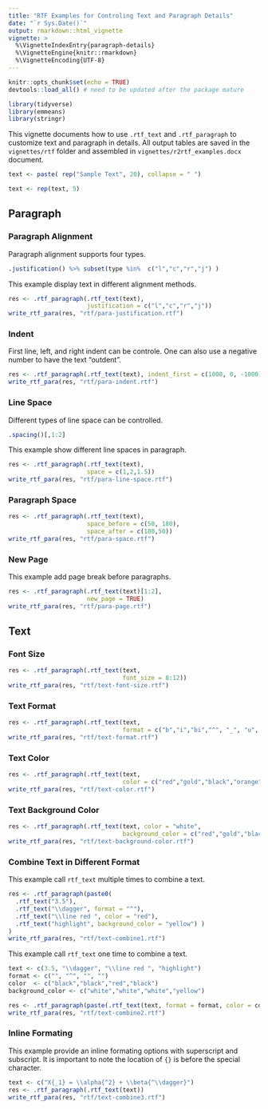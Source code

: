 ```yaml
---
title: "RTF Examples for Controling Text and Paragraph Details"
date: "`r Sys.Date()`"
output: rmarkdown::html_vignette
vignette: >
  %\VignetteIndexEntry{paragraph-details}
  %\VignetteEngine{knitr::rmarkdown}
  %\VignetteEncoding{UTF-8}
---
```


```r
knitr::opts_chunk$set(echo = TRUE)
devtools::load_all() # need to be updated after the package mature

library(tidyverse)
library(emmeans)
library(stringr)

```


This vignette documents how to use `.rtf_text` and `.rtf_paragraph` to customize text and paragraph in details. All output tables are saved in the `vignettes/rtf` folder and assembled in `vignettes/r2rtf_examples.docx` document. 


```r
text <- paste( rep("Sample Text", 20), collapse = " ")
```

```r
text <- rep(text, 5)
```

## Paragraph 

### Paragraph Alignment 

Paragraph alignment supports four types. 

```r
.justification() %>% subset(type %in%  c("l","c","r","j") )
```

This example display text in different alignment methods.

```r
res <- .rtf_paragraph(.rtf_text(text), 
                      justification = c("l","c","r","j")) 
write_rtf_para(res, "rtf/para-justification.rtf")
```

### Indent 

First line, left, and right indent can be controle. One can also use a negative number to have the text "outdent".

```r
res <- .rtf_paragraph(.rtf_text(text), indent_first = c(1000, 0, -1000), indent_left = c(500, -500), indent_right = 500)
write_rtf_para(res, "rtf/para-indent.rtf")
```


### Line Space

Different types of line space can be controlled.

```r
.spacing()[,1:2]
```

This example show different line spaces in paragraph. 

```r
res <- .rtf_paragraph(.rtf_text(text), 
                      space = c(1,2,1.5)) 
write_rtf_para(res, "rtf/para-line-space.rtf")
```

### Paragraph Space

```r
res <- .rtf_paragraph(.rtf_text(text), 
                      space_before = c(50, 180), 
                      space_after = c(180,50)) 
write_rtf_para(res, "rtf/para-space.rtf")
```


### New Page

This example add page break before paragraphs. 
```r
res <- .rtf_paragraph(.rtf_text(text)[1:2], 
                      new_page = TRUE) 
write_rtf_para(res, "rtf/para-page.rtf")
```

## Text

### Font Size
```r
res <- .rtf_paragraph(.rtf_text(text, 
                                font_size = 8:12))
write_rtf_para(res, "rtf/text-font-size.rtf")
```

### Text Format
```r
res <- .rtf_paragraph(.rtf_text(text, 
                                format = c("b","i","bi","^", "_", "u", "s")))
write_rtf_para(res, "rtf/text-format.rtf")
```

### Text Color
```r
res <- .rtf_paragraph(.rtf_text(text, 
                                color = c("red","gold","black","orange","blue")))
write_rtf_para(res, "rtf/text-color.rtf")
```

### Text Background Color
```r
res <- .rtf_paragraph(.rtf_text(text, color = "white", 
                                background_color = c("red","gold","black","orange","blue")))
write_rtf_para(res, "rtf/text-background-color.rtf")
```


### Combine Text in Different Format

This example call `rtf_text` multiple times to combine a text.
```r
res <- .rtf_paragraph(paste0(
  .rtf_text("3.5"),
  .rtf_text("\\dagger", format = "^"), 
  .rtf_text("\\line red ", color = "red"), 
  .rtf_text("highlight", background_color = "yellow") )
)
write_rtf_para(res, "rtf/text-combine1.rtf")
```

This example call `rtf_text` one time to combine a text.
```r
text <- c(3.5, "\\dagger", "\\line red ", "highlight")
format <- c("", "^", "", "")
color  <- c("black","black","red","black")
background_color <- c("white","white","white","yellow")

res <- .rtf_paragraph(paste(.rtf_text(text, format = format, color = color, background_color = background_color), collapse = ""))
write_rtf_para(res, "rtf/text-combine2.rtf")
```

### Inline Formating
This example provide an inline formating options with superscript and subscript. It is important to note the location of `{}` is before the special character.

```r
text <- c("X{_1} = \\alpha{^2} + \\beta{^\\dagger}")
res <- .rtf_paragraph(.rtf_text(text))
write_rtf_para(res, "rtf/text-combine3.rtf")
```


